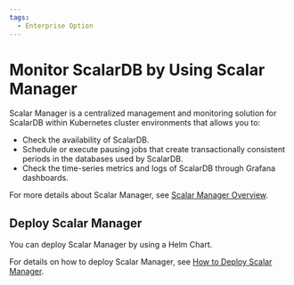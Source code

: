 ```yaml
---
tags:
  - Enterprise Option
---
```


# Monitor ScalarDB by Using Scalar Manager

Scalar Manager is a centralized management and monitoring solution for ScalarDB within Kubernetes cluster environments that allows you to:

- Check the availability of ScalarDB.
- Schedule or execute pausing jobs that create transactionally consistent periods in the databases used by ScalarDB.
- Check the time-series metrics and logs of ScalarDB through Grafana dashboards.

For more details about Scalar Manager, see [Scalar Manager Overview](scalar-manager/overview.mdx).

## Deploy Scalar Manager

You can deploy Scalar Manager by using a Helm Chart.

For details on how to deploy Scalar Manager, see [How to Deploy Scalar Manager](helm-charts/how-to-deploy-scalar-manager.mdx).

